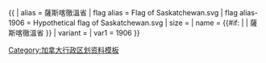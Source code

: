 {{ {{{1<noinclude>|country showdata</noinclude>}}}
| alias = 薩斯喀徹溫省
| flag alias = Flag of Saskatchewan.svg
| flag alias-1906 = Hypothetical flag of Saskatchewan.svg
| size = {{{size|}}}
| name = {{#if: {{{name|}}} | {{{name|}}} | 薩斯喀徹溫省 }}
| variant = {{{variant|}}}
<noinclude>
| var1 = 1906
</noinclude>
}}<noinclude>
[[Category:加拿大行政区划资料模板]]
</noinclude>